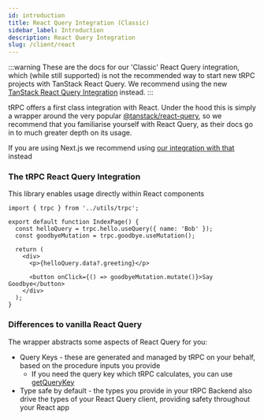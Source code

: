 ```yaml
---
id: introduction
title: React Query Integration (Classic)
sidebar_label: Introduction
description: React Query Integration
slug: /client/react
---
```


:::warning
These are the docs for our 'Classic' React Query integration, which (while still supported) is not the recommended way to start new tRPC projects with TanStack React Query. We recommend using the new [TanStack React Query Integration](/docs/client/tanstack-react-query/setup) instead.
:::

tRPC offers a first class integration with React. Under the hood this is simply a wrapper around the very popular [@tanstack/react-query](https://tanstack.com/query/latest), so we recommend that you familiarise yourself with React Query, as their docs go in to much greater depth on its usage.

If you are using Next.js we recommend using [our integration with that](../nextjs/introduction.mdx) instead

### The tRPC React Query Integration

This library enables usage directly within React components

```tsx title='pages/IndexPage.tsx'
import { trpc } from '../utils/trpc';

export default function IndexPage() {
  const helloQuery = trpc.hello.useQuery({ name: 'Bob' });
  const goodbyeMutation = trpc.goodbye.useMutation();

  return (
    <div>
      <p>{helloQuery.data?.greeting}</p>

      <button onClick={() => goodbyeMutation.mutate()}>Say Goodbye</button>
    </div>
  );
}
```

### Differences to vanilla React Query

The wrapper abstracts some aspects of React Query for you:

- Query Keys - these are generated and managed by tRPC on your behalf, based on the procedure inputs you provide
  - If you need the query key which tRPC calculates, you can use [getQueryKey](/docs/client/react/getQueryKey)
- Type safe by default - the types you provide in your tRPC Backend also drive the types of your React Query client, providing safety throughout your React app
